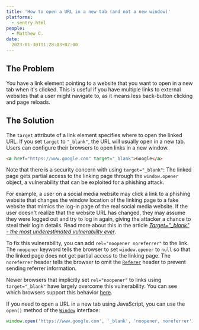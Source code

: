 ```yaml
---
title: 'How to open a URL in a new tab (and not a new window)'
platforms: 
  - sentry.html
people: 
  - Matthew C.
date:
  2023-01-30T11:28:03+02:00
---
```



## The Problem

You have a link element pointing to a website that you want to open in a new tab when it's clicked. This is useful if you have multiple links to external websites that a user might navigate to, as it means less back-button clicking and page reloads.


## The Solution

The `target` attribute of a link element specifies where to open the linked URL. If you set `target` to `"_blank"`, the URL will usually open in a new tab. Users can configure their browsers to open links in a new window.

```html
<a href="https://www.google.com" target="_blank">Google</a>
```

Note that there is a security concern with using `target="_blank"`: The linked page gets partial access to the linking page through the `window.opener` object, a vulnerability that can be exploited for a phishing attack. 

For example, a user on a social media website may click a link to a phishing website that changes the window location of the linking page to a fake website that mimics the log-in page of the real social media website. If the user doesn't realize that the website URL has changed, they may assume they were logged out and try to log in again, giving the attacker a chance to steal their login details. Read more about this in the article [_Target="\_blank" - the most underestimated vulnerability ever_](https://www.jitbit.com/alexblog/256-targetblank---the-most-underestimated-vulnerability-ever/).

To fix this vulnerability, you can add `rel="noopener noreferrer"` to the link. The `noopener` keyword tells the browser to set `window.opener` to `null` so that the linked page does not get partial access to the linking page. The `noreferrer` header tells the browser to omit the [`Referer`](https://developer.mozilla.org/en-US/docs/Web/HTTP/Headers/Referer) header to prevent sending referrer information. 

Newer browsers that implicitly set `rel="noopener"` to links using `target="_blank"` have largely overcome this vulnerability. You can see which browsers support this behavior [here](https://developer.mozilla.org/en-US/docs/Web/HTML/Element/a#browser_compatibility).

If you need to open a URL in a new tab using JavaScript, you can use the `open()` method of the [`Window`](https://developer.mozilla.org/en-US/docs/Web/API/Window) interface:

```javascript
window.open('https://www.google.com', '_blank', 'noopener, noreferrer');
```
